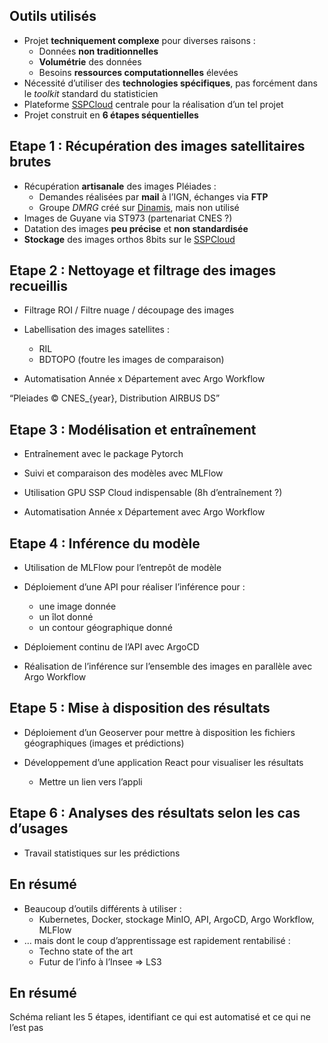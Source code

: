 ## Outils utilisés

- Projet [**techniquement complexe**]{.orange} pour diverses raisons : 
    - Données [**non traditionnelles**]{.blue2}
    - [**Volumétrie**]{.blue2} des données 
    - Besoins [**ressources computationnelles**]{.blue2} élevées

- Nécessité d'utiliser des [**technologies spécifiques**]{.orange}, pas forcément dans le *toolkit* standard du statisticien
- Plateforme [SSPCloud](https://datalab.sspcloud.fr/) centrale pour la réalisation d'un tel projet
- Projet construit en [**6 étapes séquentielles**]{.blue2}

<!-- - Utilisation de python obligatoire? -->

## Etape 1 : Récupération des images satellitaires brutes

- Récupération [**artisanale**]{.orange} des images Pléiades :
    - Demandes réalisées par [**mail**]{.blue2} à l'IGN, échanges via [**FTP**]{.blue2}
    - Groupe *DMRG* créé sur [Dinamis](https://dinamis.data-terra.org/), mais non utilisé

- Images de Guyane via ST973 (partenariat CNES ?)
- Datation des images [**peu précise**]{.orange} et [**non standardisée**]{.orange}
- [**Stockage**]{.orange} des images orthos 8bits sur le [SSPCloud](https://datalab.sspcloud.fr/)

## Etape 2 : Nettoyage et filtrage des images recueillis

- Filtrage ROI / Filtre nuage / découpage des images 

- Labellisation des images satellites : 
    - RIL 
    - BDTOPO
    (foutre les images de comparaison)

- Automatisation Année x Département avec Argo Workflow

"Pleiades © CNES_{year}, Distribution AIRBUS DS"

## Etape 3 : Modélisation et entraînement

- Entraînement avec le package Pytorch 

- Suivi et comparaison des modèles avec MLFlow

- Utilisation GPU SSP Cloud indispensable (8h d'entraînement ?)

- Automatisation Année x Département avec Argo Workflow

## Etape 4 : Inférence du modèle

- Utilisation de MLFlow pour l'entrepôt de modèle

- Déploiement d'une API pour réaliser l'inférence pour : 
    - une image donnée
    - un îlot donné
    - un contour géographique donné

- Déploiement continu de l'API avec ArgoCD

- Réalisation de l'inférence sur l'ensemble des images en parallèle avec Argo Workflow

## Etape 5 : Mise à disposition des résultats 

- Déploiement d'un Geoserver pour mettre à disposition les fichiers géographiques (images et prédictions) 

- Développement d'une application React pour visualiser les résultats
    - Mettre un lien vers l'appli

## Etape 6 : Analyses des résultats selon les cas d'usages

- Travail statistiques sur les prédictions

## En résumé

- Beaucoup d'outils différents à utiliser :
    - Kubernetes, Docker, stockage MinIO, API, ArgoCD, Argo Workflow, MLFlow

- ... mais dont le coup d'apprentissage est rapidement rentabilisé :
    - Techno state of the art
    - Futur de l'info à l'Insee => LS3


## En résumé


Schéma reliant les 5 étapes, identifiant ce qui est automatisé et ce qui ne l'est pas

